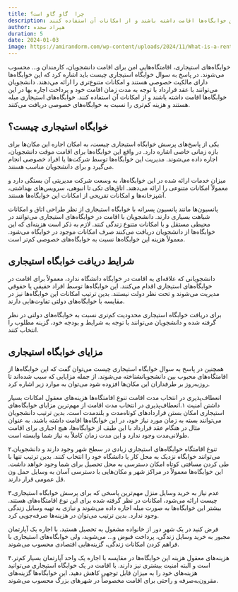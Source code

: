 ```yaml
---
title: چرا  گاو گاو است؟
description: در پاسخ به سوال خوابگاه استیجاری چیست باید اشاره کرد که این خوابگاه‌ها دارای مالکیت خصوصی هستند و امکانات متنوع‌تری را ارائه می‌دهند. دانشجویان می‌توانند با عقد قرارداد با توجه به مدت زمان اقامت خود و پرداخت اجاره بها در این خوابگاه‌ها اقامت داشته باشند و از امکانات آن استفاده کنند
author: هیراد سجده
duration: 5
date: 2024-01-03
image: https://amirandorm.com/wp-content/uploads/2024/11/What-is-a-rented-accommodation.jpg
---
```

خوابگاه‌های استیجاری، اقامتگاه‌هایی امن برای اقامت دانشجویان، کارمندان و… محسوب می‌شوند. در پاسخ به سوال خوابگاه استیجاری چیست باید اشاره کرد که این خوابگاه‌ها دارای مالکیت خصوصی هستند و امکانات متنوع‌تری را ارائه می‌دهند. دانشجویان می‌توانند با عقد قرارداد با توجه به مدت زمان اقامت خود و پرداخت اجاره بها در این خوابگاه‌ها اقامت داشته باشند و از امکانات آن استفاده کنند. خوابگاه‌های استیجاری مبله هستند و هزینه کم‌تری را نسبت به خوابگاه‌های خصوصی دریافت می‌کنند.

## خوابگاه استیجاری چیست؟
یکی از پاسخ‌های پرسش خوابگاه استیجاری چیست، به امکان اجاره این مکان‌ها برای بازه زمانی خاصی اشاره دارد. در واقع این خوابگاه‌ها برای اقامت موقت دانشجویان، اجاره داده می‌شوند. مدیریت این خوابگاه‌ها توسط شرکت‌ها یا افراد خصوصی انجام می‌گیرد و برای دانشجویان مناسب هستند.

میزان خدمات ارائه شده در این خوابگاه‌ها، به وسعت شرکت مدیریتی آن بستگی دارد و معمولاً امکانات متنوعی را ارائه می‌دهند. اتاق‌های تکی تا انبوهی، سرویس‌های بهداشتی، آشپزخانه‌ها و امکانات تفریحی از امکانات این خوابگاه‌ها هستند.

پانسیون‌ها مانند پانسیون پسرانه با خوابگاه استیجاری از نظر طراحی اتاق و امکانات شباهت بسیاری دارند. دانشجویان با اقامت در خوابگاه‌های استیجاری می‌توانند در محیطی مستقل و با امکانات متنوع زندگی کنند. لازم به ذکر است هزینه‌ای که این خوابگاه‌ها از دانشجویان دریافت می‌کنند صرف امکانات موجود در خوابگاه می‌شود. معمولاً هزینه این خوابگاه‌ها نسبت به خوابگاه‌های خصوصی کم‌تر است.

## شرایط دریافت خوابگاه استیجاری
دانشجویانی که علاقه‌ای به اقامت در خوابگاه دانشگاه ندارد، معمولاً برای اقامت در خوابگاه‌های استیجاری اقدام می‌کنند. این خوابگاه‌ها توسط افراد حقیقی یا حقوقی مدیریت می‌شوند و تحت نظر دولت نیستند. بدین ترتیب امکانات این خوابگاه‌ها نیز در مقایسه با خوابگاه‌های دولتی تفاوت‌هایی دارند.

برای دریافت خوابگاه استیجاری محدودیت کم‌تری نسبت به خوابگاه‌های دولتی در نظر گرفته شده و دانشجویان می‌توانند با توجه به شرایط و بودجه خود، گزینه مطلوب را انتخاب کنند.

## مزایای خوابگاه استیجاری
همچنین در پاسخ به سوال خوابگاه استیجاری چیست می‌توان گفت که این خوابگاه‌ها از اقامتگاه‌های محبوب بین دانشجویانشناخته می‌شوند. از جمله مزایایی که سبب شده‌اند تا روزبه‌روز بر طرفداران این مکان‌ها افزوده شود می‌توان به موارد زیر اشاره کرد.

انعطاف‌پذیری در انتخاب مدت اقامت
تنوع اقامتگاه‌ها
هزینه‌های معقول
امکانات بسیار
داشتن امنیت
۱.انعطاف‌پذیری در انتخاب مدت اقامت
از مهم‌ترین مزایای خوابگاه‌های استیجاری امکان بستن قراردادهای کوتاه‌مدت و بلندمدت است. بدین ترتیب دانشجویان می‌توانند بسته به زمان مورد نیاز خود، در این خوابگاه‌ها اقامت داشته باشند. به عنوان مثال در هنگام عقد قرارداد با این طیف از خوابگاه‌ها، هیچ اجباری برای اقامت طولانی‌مدت وجود ندارد و این مدت زمان کاملاً به نیاز شما وابسته است.

۲.تنوع اقامتگاه
خوابگاه‌های استیجاری زیادی در سطح شهر وجود دارند و دانشجویان می‌توانند خوابگاه نزدیک به محل کار یا دانشگاه خود را انتخاب کنند. بدین ترتیب تنها با طی کردن مسافتی کوتاه امکان دسترسی به محل تحصیل برای شما وجود خواهد داشت. این خوابگاه‌ها معمولاً در مراکز شهر و مکان‌هایی با دسترسی آسان به وسایل حمل ‌ون قل عمومی قرار دارند.

۳.عدم نیاز به خرید وسایل منزل
مهم‌ترین پاسخی که برای پرسش خوابگاه استیجاری چیست ارائه می‌شود، امکانات در نظر گرفته شده برای این نوع اقامتگاه‌های هستند. بیشتر این خوابگاه‌ها به صورت مبله اجاره داده می‌شوند و نیازی به تهیه وسایل زندگی وجود ندارد. بدین ترتیب می‌توان در هزینه‌ها صرفه‌جویی کرد.

فرض کنید در یک شهر دور از خانواده‌ مشغول به تحصیل هستید. با اجاره یک آپارتمان مجبور به خرید وسایل زندگی، پرداخت قبوض و… می‌شوید، ولی خوابگاه‌های استیجاری با فراهم کردن امکانات زندگی، گزینه‌هایی اقتصادی محسوب می‌شوند.

۴.هزینه‌های معقول
هزینه این خوابگاه‌ها در مقایسه با اجاره یک واحد آپارتمان بسیار کم‌تر است و البته امنیت بیشتری نیز دارند. با اقامت در یک خوابگاه استیجاری می‌توانید هزینه‌های خود را به میزان قابل‌ توجهی کاهش دهید. این خوابگاه‌ها گزینه‌های مقرون‌به‌صرفه و راحتی برای اقامت مخصوصاً در شهرهای بزرگ محسوب می‌شوند.